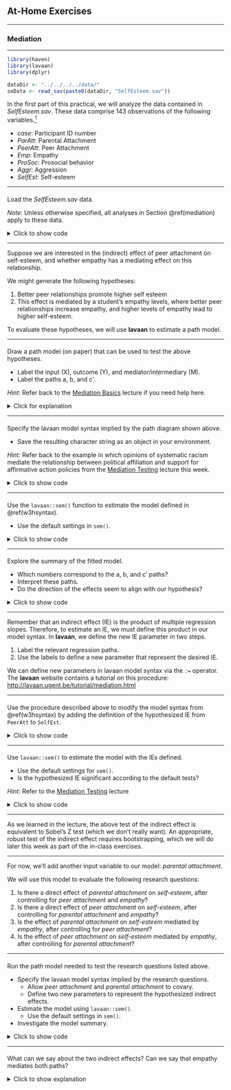 ## At-Home Exercises

--------------------------------------------------------------------------------

### Mediation {#mediation}

--------------------------------------------------------------------------------

```r
library(haven)
library(lavaan)
library(dplyr)

dataDir <- "../../../../data/"
seData <- read_sav(paste0(dataDir, "SelfEsteem.sav"))
```

In the first part of this practical, we will analyze the data contained in 
*SelfEsteem.sav*. These data comprise 143 observations of the following
variables.^[These data were simulated from the covariance matrix provided in
Laible, D. J., Carlo, G., & Roesch, S. C. (2004). Pathways to self-esteem in 
late adolescence: The role of parent and peer attachment, empathy, and social 
behaviours. Journal of adolescence, 27(6), 703-716.] 

- *case*: Participant ID number
- *ParAtt*: Parental Attachment
- *PeerAtt*: Peer Attachment
- *Emp*: Empathy
- *ProSoc*: Prosocial behavior
- *Aggr*: Aggression
- *SelfEst*: Self-esteem

---

####

Load the *SelfEsteem.sav* data.

*Note*: Unless otherwise specified, all analyses in Section \@ref(mediation) 
apply to these data.

<details>
  <summary>Click to show code</summary>

```r
library(haven)
seData <- read_sav("SelfEsteem.sav")
```

</details>

---

Suppose we are interested in the (indirect) effect of peer attachment on
self-esteem, and whether empathy has a mediating effect on this relationship.

We might generate the following hypotheses:

1. Better peer relationships promote higher self esteem
1. This effect is mediated by a student's empathy levels, where better peer
   relationships increase empathy, and higher levels of empathy lead to higher
   self-esteem.
  
To evaluate these hypotheses, we will use **lavaan** to estimate a path model.

---

####

Draw a path model (on paper) that can be used to test the above hypotheses.

- Label the input (X), outcome (Y), and mediator/intermediary (M).
- Label the paths a, b, and c'.
  
*Hint:* Refer back to the [Mediation Basics](#mediation-basics) lecture if you
need help here.

<details>
  <summary>Click for explanation</summary>
  
```r
mod <- '
## Equation for outcome:
SelfEst ~ Emp + PeerAtt

## Equation for stage 1 mediator:
Emp ~ PeerAtt
'

library(tidySEM)
fit <- sem(data = seData, model = mod)
fit %>% 
  prepare_graph(
    layout = get_layout(
      NA, "Emp", NA,
      "PeerAtt", NA, "SelfEst", rows = 2
    ),
    angle = 60
  ) %>% 
  edit_edges({
    label <- c('b', 'c\'', "a", NA, NA, NA)
  }) %>%
  edit_nodes({
    label <- c("M: Emp", "X: PeerAtt", "Y: SelfEst")
  }) %>% 
  plot()
```
</details>

---

#### {#w3hsyntax}

Specify the lavaan model syntax implied by the path diagram shown above.

- Save the resulting character string as an object in your environment.

*Hint:* Refer back to the example in which opinions of systematic racism mediate
the relationship between political affiliation and support for affirmative
action policies from the [Mediation Testing](#mediation-testing) lecture this week.

<details>
  <summary>Click to show code</summary>
  
```r
mod <- '
## Equation for outcome:
SelfEst ~ Emp + PeerAtt

## Equation for the mediator:
Emp ~ PeerAtt
'
```

</details>

---

#### 

Use the `lavaan::sem()` function to estimate the model defined in \@ref(w3hsyntax).

- Use the default settings in `sem()`.

<details>
  <summary>Click to show code</summary>
  
```r
library(lavaan)
out <- sem(mod, data = seData)
```

</details>

---

####

Explore the summary of the fitted model.

- Which numbers correspond to the a, b, and c' paths?
- Interpret these paths.
- Do the direction of the effects seem to align with our hypothesis?
  
<details>
  <summary>Click to show code</summary>
  
```r
summary(out)
```
  
  <details>
    <summary>Click for explanation</summary>
    
```r
tmp <- parameterEstimates(out)

peer_c <- tmp %>% filter(lhs == "SelfEst", op == "~", rhs == "PeerAtt")
emp_b  <- tmp %>% filter(lhs == "SelfEst", op == "~", rhs == "Emp")
peer_a <- tmp %>% filter(lhs == "Emp", op == "~", rhs == "PeerAtt")
```

The results show estimates of the *a* path (`Emp ~ PeerAtt`), the *b* path 
(`SelfEst ~ Emp`), and the *c'* path (`SelfEst ~ PeerAtt`).

All three of these effects are positive and significant, including the direct 
effect of `PeerAtt` on `SelfEst`
($\beta = `r peer_c$est %>% round(3)`$,
$Z = `r peer_c$z %>% round(2)`$,
$p = `r (peer_c$p / 2) %>% round(3)`$),
and the parts of the indirect effect made up by the effect of `PeerAtt` on
`Emp`
($\beta = `r peer_a$est %>% round(3)`$,
$Z = `r peer_a$z %>% round(2)`$,
$p = `r (peer_a$p / 2) %>% round(3)`$),
and `Emp` on `SelfEst`
($\beta = `r emp_b$est %>% round(3)`$,
$Z = `r emp_b$z %>% round(2)`$,
$p = `r (emp_b$p / 2) %>% round(3)`$).

We can see that the direction of the effects seems to support of our
hypotheses, but without taking the next steps to investigate the indirect
effect, we should be hesitant to say more. 
  
  </details>
</details>

---

Remember that an indirect effect (IE) is the product of multiple regression 
slopes. Therefore, to estimate an IE, we must define this product in our model
syntax. In **lavaan**, we define the new IE parameter in two steps. 

1. Label the relevant regression paths.
1. Use the labels to define a new parameter that represent the desired IE.

We can define new parameters in lavaan model syntax via the `:=` operator. The 
**lavaan** website contains a tutorial on this procedure: <http://lavaan.ugent.be/tutorial/mediation.html>

---

####

Use the procedure described above to modify the model syntax from \@ref(w3hsyntax) 
by adding the definition of the hypothesized IE from `PeerAtt` to `SelfEst`.

<details>
  <summary>Click to show code</summary>
  
```r
mod <- '
## Equation for outcome:
SelfEst ~ b * Emp + PeerAtt

## Equation for mediator:
Emp ~ a * PeerAtt

## Indirect effect:
ie := a * b 
'
  
```
  
  <details>
    <summary>Click for explanation</summary>
    
Notice that I only label the parameters that I will use to define the IE. You 
are free to label any parameter that you like, but I choose the to label only 
the minimally sufficient set to avoid cluttering the code/output.
  
  </details>
</details>

---

#### 

Use `lavaan::sem()` to estimate the model with the IEs defined.

- Use the default settings for `sem()`.
- Is the hypothesized IE significant according to the default tests?

*Hint:* Refer to the [Mediation Testing](#mediation-testing) lecture 

<details>
  <summary>Click to show code</summary>
  
```r
out <- sem(mod, data = seData)
summary(out)
```
  
  <details>
    <summary>Click for explanation</summary>
    
```r
tmp <- parameterEstimates(out)

pa <- tmp %>% filter(label == "ie")
```

The IE of *Peer Attachment* on *Self Esteem* through *Empathy* is statistically 
significant ($\hat{\textit{IE}} = `r pa$est %>% round(3)`$, 
$Z = `r pa$z %>% round(2)`$, $p = `r (pa$p / 2) %>% round(3)`$).
  
*Note:* The p-value above doesn't match the output because we're testing a 
directional hypothesis, but **lavaan** conducts two-tailed tests for the model
parameters.
  
  </details>
</details>

---

As we learned in the lecture, the above test of the indirect effect is equivalent
to Sobel's Z test (which we don't really want). An appropriate, robust test of 
the indirect effect requires bootstrapping, which we will do later this week as
part of the in-class exercises. 

---

For now, we'll add another input variable to our model: *parental attachment*.

We will use this model to evaluate the following research questions:

1. Is there a direct effect of *parental attachment* on *self-esteem*, after
   controlling for *peer attachment* and *empathy*?
1. Is there a direct effect of *peer attachment* on *self-esteem*, after
   controlling for *parental attachment* and *empathy*?
1. Is the effect of *parental attachment* on *self-esteem* mediated by *empathy*,
   after controlling for *peer attachment*?
1. Is the effect of *peer attachment* on *self-esteem* mediated by *empathy*,
   after controlling for *parental attachment*?

---

####

Run the path model needed to test the research questions listed above.

- Specify the lavaan model syntax implied by the research questions.
  - Allow *peer attachment* and *parental attachment* to covary.
  - Define two new parameters to represent the hypothesized indirect effects.
- Estimate the model using `lavaan::sem()`.
  - Use the default settings in `sem()`.
- Investigate the model summary.

<details>
  <summary>Click to show code</summary>
  
```r
mod <- '
## Equation for outcome:
SelfEst ~ b * Emp + c1 * ParAtt + c2 * PeerAtt

## Equation for mediator:
Emp ~ a1 * ParAtt + a2 * PeerAtt

## Covariance:
ParAtt ~~ PeerAtt

ie_ParAtt  := a1 * b
ie_PeerAtt := a2 * b
'

out <- sem(mod, data = seData)
summary(out)
```
  
</details>

---

####

What can we say about the two indirect effects? Can we say that empathy mediates
both paths?

<details>
  <summary>Click to show explanation</summary>

```r
tmp <- parameterEstimates(out)

ieParent <- filter(tmp, label == "ie_ParAtt")
iePeer <- filter(tmp, label == "ie_PeerAtt")
cParent <- filter(tmp, label == "c1")
cPeer <- filter(tmp, label == "c2")

cPeer[1, "est"] %>% class()
```

According to the Sobel-style test, after controlling for *peer attachment*,
the indirect effect of *parental attachment* on *self-esteem* was nonsignificant
($\hat{\textit{IE}} = `r ieParent[1, "est"] %>% round(3)`$,
$Z = `r ieParent[1, "z"] %>% round(2)`$,
$p = `r ieParent[1, "pvalue"] %>% round(3)`$), whereas the analogous direct effect 
was significant ($\hat{\beta} = `r cParent[1, "est"] %>% round(3)`$,
$Z = `r cParent[1, "z"] %>% round(2)`$,
$p < 0.001$).

On the other hand, after controlling for *parental attachment*, the indirect
effect of *peer attachment* on  *self-esteem* was statistically significant
($\hat{\textit{IE}} = `r iePeer[1, "est"] %>% round(3)`$,
$Z = `r iePeer[1, "z"] %>% round(2)`$,
$p = `r iePeer[1, "pvalue"] %>% round(3)`$), but the direct effect was nonsignificant
($\hat{\beta} = `r cPeer[1, "est"] %>% round(3)`$,
$Z = `r cPeer[1, "z"] %>% round(2)`$,
$p = `r cPeer[1, "pvalue"] %>% round(3)`$).

---

### Moderation {#moderation}

---

Remember that moderation attempts to describe *when* one variable influences
another. For the home exercise, we'll go back to the Sesame Street data we
worked with for the in-class exercises last week.

---

####

Load the `Sesam2.sav` data.^[These data are from the very interesting study:
Ball, S., & Bogatz, G. A. (1970). A Summary of the Major Findings in" The First
Year of Sesame Street: An Evaluation".]

- *NOTE:* Unless otherwise specified, all analyses in Section \@ref(moderation)
  use these data.

<details>
  <summary>Click to show code</summary>

```r
# Read the data into an object called 'sesam2':
sesam2 <- read_sav("Sesam2.sav")
```

```r
sesam2 <- read_sav(paste0(dataDir, "Sesam2.sav"))
```

</details>

---

`VIEWCAT` is a nominal grouping variable, but it is represented as a numeric
variable in the `sesam2` data. The levels represent the following frequencies of
Sesame Street viewership of the children in the data:

- `VIEWCAT = 1`: Rarely/Never
- `VIEWCAT = 2`: 2--3 times a week
- `VIEWCAT = 3`: 4--5 times a week
- `VIEWCAT = 4`: \> 5 times a week

---

####

Convert *VIEWCAT* into a factor.

- Make sure that `VIEWCAT = 1` is the reference group.

*Hints:*

- You can identify the reference group with the `levels()` or `contrasts()`
  functions.
  - The reference group is the group labelled with the first level printed by
    `levels()`.
  - When you run `contrasts()`, you will see a pattern matrix that defines a
    certain dummy coding scheme. The reference group is the group that has zeros
    in each column of this matrix.
- If you need to change the reference group, you can use the `relevel()`
  function.

<details>
  <summary>Click to show code</summary>

```r
library(forcats)

## Convert 'VIEWCAT' to a factor:
sesam2 <-
  sesam2 %>%
  mutate(VIEWCAT = factor(VIEWCAT))

## Optionally specify the labels
# sesam2 <-
#   sesam2 %>%
#   mutate(VIEWCAT = factor(VIEWCAT,
#                           levels = c(1, 2, 3, 4),
#                           labels = c("Rarely/never",
#                                      "2-3 times per week",
#                                      "4-5 times per week",
#                                      "> 5 times per week")))

## Check the reference group:
levels(sesam2$VIEWCAT)
contrasts(sesam2$VIEWCAT)

## If necessary, relevel
# sesam <-
#   sesam2 %>%
#   mutate(VIEWCAT = relevel(VIEWCAT, 1))
```

</details>

---

#### {#w3hreg2}

Use `lm()` to estimate a multiple regression model wherein *VIEWCAT* predicts
*POSTNUMB*.

- Summarize the model.
- Interpret the estimates.

<details>
  <summary>Click to show code</summary>

```r
lmOut <- lm(POSTNUMB ~ VIEWCAT, data = sesam2)
summary(lmOut)
```

  <details>
    <summary>Click for explanation</summary>
  
```r
srr <- round(summary(lmOut)$r.squared, 2)
srf <- round(summary(lmOut)$fstatistic, 2)

cf <- summary(lmOut)$coef

b <- cf[ , 1] %>% round(2)
t <- cf[ , 3] %>% round(2)
p <- cf[ , 4] %>% round(3)
```

Viewing category explains a statistically significant proportion of the 
variance in the post-test score of numbers learned ($R^2 = `r srr`$, 
$F(`r srf[2]`, `r srf[3]`) = `r srf[1]`$, 
$p < 0.001$).
  
Kids who never or rarely watched Sesame Street had an average score of
`r b[1]` on the post-test. Kids with weekly viewing habits of 2--3, 4--5, or
5+ times per week all had significantly higher scores on the post-test than 
kids who never or rarely watched Sesame Street (2--3: 
$\hat{\beta} = `r b[2]`$, 
$t = `r t[2]`$,
$p = `r p[2]`$;
4--5:
$\hat{\beta} = `r b[3]`$, 
$t = `r t[3]`$,
$p < 0.001$;
5+:
$\hat{\beta} = `r b[4]`$, 
$t = `r t[4]`$,
$p < 0.001$).
  
  </details>
</details>

---

If we compare the box plot, kernel density plot, and model output below, the 
relationships between the regression coefficient estimates for the viewing
categories and the group means should be evident.

```r
library(gridExtra)
library(ggplot2)
p1 <- ggplot(sesam2, aes(x = VIEWCAT, y = POSTNUMB, color = VIEWCAT)) +
  theme_minimal() +
  geom_boxplot()
p2 <- ggplot(sesam2) +
  geom_density(aes(x = POSTNUMB, fill = VIEWCAT), alpha = .5) +
  theme_minimal()
p3 <- lmOut %>%
  summary() %>%
  broom::tidy() %>%
  mutate_if(is.numeric, round, 2) %>%
  tableGrob()
grid.arrange(arrangeGrob(p1, p2, ncol = 2), p3)
```

---

####

Use `ggplot()` to make a scatterplot with *AGE* on the x-axis and *POSTNUMB* on
the y-axis.

- Color the points according to the their *VIEWCAT* level.
- Save the plot object to a variable in your environment.

*Hint:* You can map color to the levels of a variable on your dataset by
assigning the variable names to the `color` argument of the `aes()` function in
`ggplot()`.

<details>
  <summary>Click to show code</summary>

```r
library(ggplot2)

## Add aes(..., color = VIEWCAT) to get different colors for each group:
p <- ggplot(sesam2, aes(x = AGE, y = POSTNUMB, color = VIEWCAT)) +
  geom_point() # Add points for scatterplot

## Print the plot stored as 'p':
p
```

We assigned the global color aesthetic to the *VIEWCAT* variable, so the points
are colored based on their group.

</details>

---

#### 

Add linear regression lines for each group to the above scatterplot.

*Hints:*

- You can add regression lines with `ggplot2::geom_smooth()`
    - To get linear regression lines, set the argument `method = "lm"`
    - To omit error envelopes, set the argument `se = FALSE`

<details>
  <summary>Click to show code</summary>

```r
## Add OLS best-fit lines:
p + geom_smooth(method = "lm", se = FALSE)
```

The global color aesthetic assignment from above carries through to any
additional plot elements that we add, including the regression lines. So, we
also get a separate regression line for each *VIEWCAT* group.

</details>

---

#### 

How would you interpret the pattern of regression lines above?

<details>
  <summary>Click for explanation</summary>

All the lines show a positive slope, so post-test number recognition appears to
increase along with increasing age. The lines are not parallel, though. So
*VIEWCAT* may be moderating the effect of *AGE* on *POSTNUMB*.

</details>

---

Based on the figure we just created, we may want to test for moderation in our
regression model. To do so, we need to add an interaction between *AGE* and
*VIEWCAT*. The *VIEWCAT* factor is represented by
`r (nDum <- nlevels(sesam2$VIEWCAT) - 1)` dummy codes in our model, though. So 
when we interact *AGE* and *VIEWCAT*, we will create `r nDum` interaction terms.

To test the overall moderating influence of *VIEWCAT*, we need to conduct a
multiparameter hypothesis test of all `r nDum` interaction terms. One way that
we can go about implementing such a test is through a hierarchical regression
analysis entailing three steps:

1. Estimate the additive model wherein we regress *POSTNUMB* onto *AGE* and
   *VIEWCAT* without any interaction.
1. Estimate the moderated model by adding the interaction between *AGE* and
   *VIEWCAT* into the additive model.
1. Conduct a $\Delta R^2$ test to compare the fit of the two models.

---

#### {#w3hhReg}

Conduct the hierarchical regression analysis described above.

- Does *VIEWCAT* significantly moderate the effect of *AGE* on *POSTNUMB*?
- Provide statistical justification for your conclusion.

<details>
  <summary>Click to show code</summary>

```r
## Estimate the additive model a view the results:
results_add <- lm(POSTNUMB ~ VIEWCAT + AGE, data = sesam2)
summary(results_add)

## Estimate the moderated model and view the results:
results_mod <- lm(POSTNUMB ~ VIEWCAT * AGE, data = sesam2)
summary(results_mod)

## Test for moderation:
anova(results_add, results_mod)
```

  <details>
    <summary>Click for explanation</summary>
  
```r
  tmp <- anova(results_add, results_mod)
  
  f   <- tmp[2, 5] %>% round(3)
  df1 <- tmp[2, 3]
  df2 <- tmp[2, 1]
  p   <- tmp[2, 6] %>% round(3)
```
  
*VIEWCAT* does not significantly moderate the effect of *AGE* on *POSTNUMB*
($F[`r df1`, `r df2`] = `r f`$, $p = `r p`$).

  </details>
</details>

---

#### 

Sketch the analytic path diagrams for the additive and moderated models you
estimated in \@ref(w3hhReg) (on paper).

<details>
  <summary>Click for explanation</summary>

```r
library(tidySEM)
library(lavaan)

set.seed(6)

tmp <- data.frame(model.matrix(~ . - 1, sesam2))
res <- sem("POSTNUMB ~ VIEWCAT2 + VIEWCAT3 + VIEWCAT4 + AGE", data = tmp)
p1 <- prepare_graph(res,
  layout = get_layout("VIEWCAT2", "VIEWCAT3", "VIEWCAT4",
    "AGE", NA, "POSTNUMB",
    rows = 2
  ),
  angle = 180
) %>%
  edit_edges({
    label <- NA
  }) %>%
  plot()

set.seed(6)

tmp <- data.frame(
  POSTNUMB = sesam2$POSTNUMB,
  model.matrix(POSTNUMB ~ -1 + VIEWCAT * AGE, sesam2)
)
res <- sem("POSTNUMB ~ VIEWCAT2 + VIEWCAT3 + VIEWCAT4 + AGE + VIEWCAT2.AGE + VIEWCAT3.AGE + VIEWCAT4.AGE",
  data = tmp
)

# set.seed(6)

p2 <- prepare_graph(res,
  layout = get_layout("VIEWCAT2", NA, "VIEWCAT3", NA, "VIEWCAT4", NA, "AGE",
    NA, "VIEWCAT2.AGE", NA, "VIEWCAT3.AGE", NA, "VIEWCAT4.AGE", NA,
    NA, NA, NA, "POSTNUMB", NA, NA, NA,
    rows = 3
  ),
  angle = 60,
  rect_width = 3,
  spacing_y = 1.5
) %>%
  edit_edges({
    label <- NA
  }) %>%
  plot()
```

**Additive Model**

```r
p1
```

**Moderated Model**

```r
p2
```

</details>

---

End of At-Home Exercises
